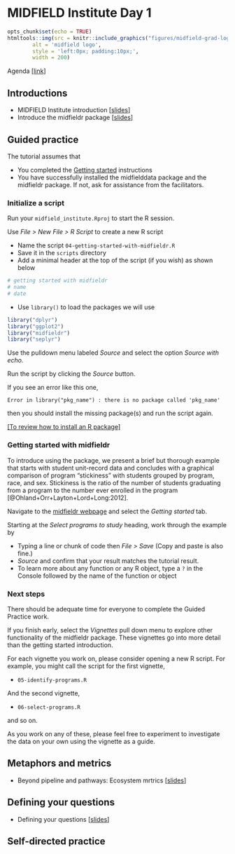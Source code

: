 # MIDFIELD Institute Day 1 {#day-1} 

<!-- This file is included in the book only if it is listed in the _bookdown.yml file. -->

```r
opts_chunk$set(echo = TRUE)
htmltools::img(src = knitr::include_graphics("figures/midfield-grad-logo.png"), 
        alt = 'midfield logo', 
        style = 'left:0px; padding:10px;',
        width = 200)
```


Agenda [[link](#day1agenda)]




## Introductions 

- MIDFIELD Institute introduction [[slides](posted/01-2019-institute-introduction.pdf)] 
- Introduce the midfieldr package [[slides](posted/02-2019-institute-introduce-midfieldr.pdf)] 


##  Guided practice

The tutorial assumes that   

- You completed the [Getting started](#getting-started) instructions  
- You have successfully installed the midfielddata package and the midfieldr package. If not, ask for assistance from the facilitators. 



### Initialize a script

Run your `midfield_institute.Rproj` to start the R session. 

Use *File &gt; New File &gt; R Script* to create a new R script

- Name the script `04-getting-started-with-midfieldr.R`   
- Save it in the `scripts` directory 
- Add a minimal header at the top of the script (if you wish) as shown below


```r
# getting started with midfieldr
# name 
# date
```

- Use `library()` to load the packages we will use 

```r
library("dplyr")
library("ggplot2")
library("midfieldr")
library("seplyr")
```

Use the pulldown menu labeled *Source* and select the option *Source with echo.* 

Run the script by clicking the *Source* button. 

If you see an error like this one, 

    Error in library("pkg_name") : there is no package called 'pkg_name'

then you should install the missing package(s) and run the script again. 

[[To review how to install an R package]](#install-an-r-package)    






### Getting started with midfieldr 

To introduce using the package, we present a brief but thorough example that starts with student unit-record data and concludes with a graphical comparison of program “stickiness” with students grouped by program, race, and sex. Stickiness is the ratio of the number of students graduating from a program to the number ever enrolled in the program [@Ohland+Orr+Layton+Lord+Long:2012].


Navigate to the [midfieldr webpage](https://midfieldr.github.io/midfieldr/index.html) and select the *Getting started* tab. 

Starting at the *Select programs to study* heading, work through the example by 

- Typing  a line or chunk of code then *File &gt; Save* (Copy and paste is also fine.) 
- *Source* and confirm that your result matches the tutorial result.  
- To learn more about any function or any R object, type a `?` in the Console followed by the name of the function or object 





### Next steps

There should be adequate time for everyone to complete the Guided Practice work.  

If you finish early, select the *Vignettes* pull down menu to explore other functionality of the midfieldr package. These vignettes go into more detail than the getting started introduction. 

For each vignette you work on, please consider opening a new R script. For example, you might call the script for the first vignette, 

- `05-identify-programs.R`  

And the second vignette, 

- `06-select-programs.R`  

and so on. 

As you work on any of these, please feel free to experiment to investigate the data on your own using the vignette as a guide. 




## Metaphors and metrics 

- Beyond pipeline and pathways: Ecosystem mrtrics [[slides](posted/03-2019-institute-metaphors-and-metrics.pdf)] 






## Defining your questions


- Defining your questions [[slides](posted/04-2019-institute-define-a-question.pdf)] 


## Self-directed practice 
